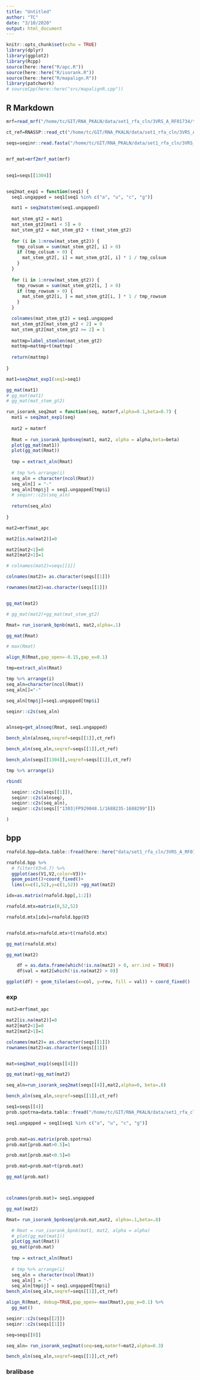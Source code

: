 ```yaml
---
title: "Untitled"
author: "TC"
date: "3/10/2020"
output: html_document
---
```


```r
knitr::opts_chunk$set(echo = TRUE)
library(dplyr)
library(ggplot2)
library(Rcpp)
source(here::here("R/apc.R"))
source(here::here("R/isorank.R"))
source(here::here("R/mapalign.R"))
library(patchwork)
# sourceCpp(here::here("src/mapalignR.cpp"))
```

## R Markdown

```r
mrf=read_mrf("/home/tc/GIT/RNA_PKALN/data/set1_rfa_cln/3VRS_A_RF01734/tmp.mrf")

ct_ref=RNASSP::read_ct("/home/tc/GIT/RNA_PKALN/data/set1_rfa_cln/3VRS_A_RF01734/3VRS_A.ct")

seqs=seqinr::read.fasta("/home/tc/GIT/RNA_PKALN/data/set1_rfa_cln/3VRS_A_RF01734/tmp.ungapped.msa")


mrf_mat=mrf2mrf_mat(mrf)
```

##

```r
seq1=seqs[[1304]]


seq2mat_exp1 = function(seq1) {
  seq1.ungapped = seq1[seq1 %in% c("a", "u", "c", "g")]

  mat1 = seq2matstem(seq1.ungapped)
  
  mat_stem_gt2 = mat1
  mat_stem_gt2[mat1 < 5] = 0
  mat_stem_gt2 = mat_stem_gt2 + t(mat_stem_gt2)
  
  for (i in 1:nrow(mat_stem_gt2)) {
    tmp_colsum = sum(mat_stem_gt2[, i] > 0)
    if (tmp_colsum > 0) {
      mat_stem_gt2[, i] = mat_stem_gt2[, i] * 1 / tmp_colsum
    }
  }
  
  for (i in 1:nrow(mat_stem_gt2)) {
    tmp_rowsum = sum(mat_stem_gt2[i, ] > 0)
    if (tmp_rowsum > 0) {
      mat_stem_gt2[i, ] = mat_stem_gt2[i, ] * 1 / tmp_rowsum
    }
  }

  colnames(mat_stem_gt2) = seq1.ungapped
  mat_stem_gt2[mat_stem_gt2 < 2] = 0
  mat_stem_gt2[mat_stem_gt2 >= 2] = 1
  
  mattmp=label_stemlen(mat_stem_gt2)
  mattmp=mattmp+t(mattmp)
  
  return(mattmp)
  
}

mat1=seq2mat_exp1(seq1=seq1)

gg_mat(mat1)
# gg_mat(mat1)
# gg_mat(mat_stem_gt2)
```

```r
run_isorank_seq2mat = function(seq, matmrf,alpha=0.1,beta=0.7) {
  mat1 = seq2mat_exp1(seq)
  
  mat2 = matmrf
  
  Rmat = run_isorank_bpnbseq(mat1, mat2, alpha = alpha,beta=beta)
  plot(gg_mat(mat1))
  plot(gg_mat(Rmat))
  
  tmp = extract_aln(Rmat)
  
  # tmp %>% arrange(i)
  seq_aln = character(ncol(Rmat))
  seq_aln[] = "-"
  seq_aln[tmp$j] = seq1.ungapped[tmp$i]
  # seqinr::c2s(seq_aln)
  
  return(seq_aln)
  
}
```



```r
mat2=mrf$mat_apc

mat2[is.na(mat2)]=0

mat2[mat2<1]=0
mat2[mat2>1]=1

# colnames(mat2)=seqs[[1]]

colnames(mat2)= as.character(seqs[[1]])

rownames(mat2)=as.character(seqs[[1]])


gg_mat(mat2)

# gg_mat(mat2)+gg_mat(mat_stem_gt2)
```





```r
Rmat= run_isorank_bpnb(mat1, mat2,alpha=.1)

gg_mat(Rmat)
```

```r
# max(Rmat)

align_R(Rmat,gap_open=-0.15,gap_e=0.1)
```

```r


tmp=extract_aln(Rmat)

tmp %>% arrange(i)
seq_aln=character(ncol(Rmat))
seq_aln[]="-"

seq_aln[tmp$j]=seq1.ungapped[tmp$i]

seqinr::c2s(seq_aln)

```

```r

```


```r
alnseq=get_alnseq(Rmat, seq1.ungapped)
```

```r
bench_aln(alnseq,seqref=seqs[[1]],ct_ref)

bench_aln(seq_aln,seqref=seqs[[1]],ct_ref)

bench_aln(seqs[[1304]],seqref=seqs[[1]],ct_ref)
```

```r
tmp %>% arrange(i)
```


```r
rbind(

  seqinr::c2s(seqs[[1]]),
  seqinr::c2s(alnseq),
  seqinr::c2s(seq_aln),
  seqinr::c2s(seqs[["1303|FP929048.1/1688235-1688299"]])

)

```


## bpp

```r
rnafold.bpp=data.table::fread(here::here("data/set1_rfa_cln/3VRS_A_RF01734/rnafold/rnafold.bpp"))
```

```r
rnafold.bpp %>% 
  # filter(V3>0.7) %>% 
  ggplot(aes(V1,V2,color=V3))+
  geom_point()+coord_fixed()+
  lims(x=c(1,52),y=c(1,52)) +gg_mat(mat2)
```


```r

idx=as.matrix(rnafold.bpp[,1:2])

rnafold.mtx=matrix(0,52,52)

rnafold.mtx[idx]=rnafold.bpp$V3


rnafold.mtx=rnafold.mtx+t(rnafold.mtx)
```

```r
gg_mat(rnafold.mtx)

gg_mat(mat2)
```



```r
    df = as.data.frame(which(!is.na(mat2) > 0, arr.ind = TRUE))
    df$val = mat2[which(!is.na(mat2) > 0)]    
```

```r
ggplot(df) + geom_tile(aes(x=col, y=row, fill = val)) + coord_fixed()
```

### exp

```r
mat2=mrf$mat_apc

mat2[is.na(mat2)]=0
mat2[mat2<1]=0
mat2[mat2>1]=1

colnames(mat2)= as.character(seqs[[1]])
rownames(mat2)=as.character(seqs[[1]])
```

```r

```

```r
mat=seq2mat_exp1(seqs[[4]])

gg_mat(mat)+gg_mat(mat2)
```

```r
seq_aln=run_isorank_seq2mat(seqs[[4]],mat2,alpha=0, beta=.8)

bench_aln(seq_aln,seqref=seqs[[1]],ct_ref)
```


```r

seq1=seqs[[4]]
prob.spotrna=data.table::fread("/home/tc/GIT/RNA_PKALN/data/set1_rfa_cln/3VRS_A_RF01734/spotrna/SPOTRNA_OUTPUT/0003.prob",header=F)

seq1.ungapped = seq1[seq1 %in% c("a", "u", "c", "g")]


prob.mat=as.matrix(prob.spotrna)
prob.mat[prob.mat>0.5]=1

prob.mat[prob.mat<0.5]=0

prob.mat=prob.mat+t(prob.mat)

gg_mat(prob.mat)



colnames(prob.mat)= seq1.ungapped

gg_mat(mat2)
```

```r
Rmat= run_isorank_bpnbseq(prob.mat,mat2, alpha=.1,beta=.8)

  # Rmat = run_isorank_bpnb(mat1, mat2, alpha = alpha)
  # plot(gg_mat(mat1))
  plot(gg_mat(Rmat))
  gg_mat(prob.mat)
  
  tmp = extract_aln(Rmat)
  
  # tmp %>% arrange(i)
  seq_aln = character(ncol(Rmat))
  seq_aln[] = "-"
  seq_aln[tmp$j] = seq1.ungapped[tmp$i]
bench_aln(seq_aln,seqref=seqs[[1]],ct_ref)
```


```r
align_R(Rmat, debug=TRUE,gap_open=-max(Rmat),gap_e=0.1) %>% 
  gg_mat()
```


```r
seqinr::c2s(seqs[[2]])
seqinr::c2s(seqs[[1]])
```


```r
seq=seqs[[8]]

seq_aln= run_isorank_seq2mat(seq=seq,matmrf=mat2,alpha=0.3)

bench_aln(seq_aln,seqref=seqs[[1]],ct_ref)
```



### bralibase


```r

```


